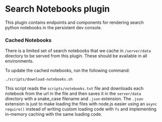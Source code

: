 # Search Notebooks plugin

This plugin contains endpoints and components for rendering search python notebooks in the persistent dev console.

### Cached Notebooks

There is a limited set of search notebooks that we cache in `/server/data` directory to be served from this plugin. These should be available in all environments.

To update the cached notebooks, run the following command:

```shell
./scripts/download-notebooks.sh
```

This script reads the `scripts/notebooks.txt` file and downloads each notebook from the url in the file and then saves it in the `server/data` directory with a snake_case filename and `.json` extension. The `.json` extension is just to make loading the files with node.js easier using an `async require()` instead of writing custom loading code with `fs` and implementing in-memory caching with the same loading code.
